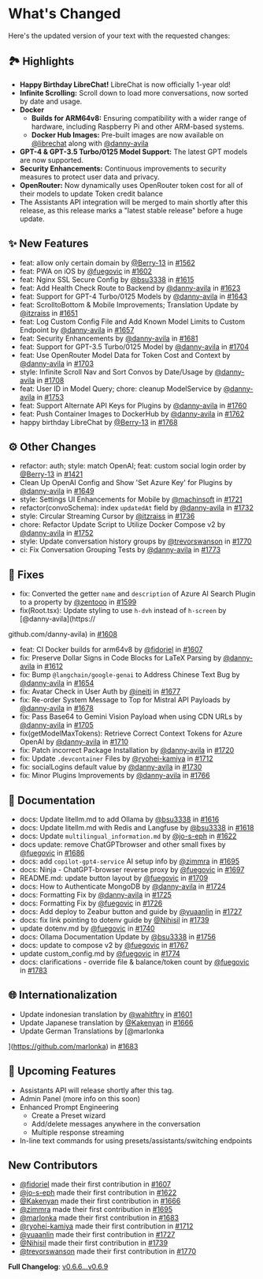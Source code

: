 # What's Changed

Here's the updated version of your text with the requested changes:

## 🏞️ Highlights

- **Happy Birthday LibreChat!** LibreChat is now officially 1-year old!
- **Infinite Scrolling:** Scroll down to load more conversations, now sorted by date and usage.
- **Docker**
  - **Builds for ARM64v8:** Ensuring compatibility with a wider range of hardware, including Raspberry Pi and other ARM-based systems.
  - **Docker Hub Images:** Pre-built images are now available on [@librechat](https://hub.docker.com/u/librechat) along with [@danny-avila](https://github.com/danny-avila?tab=packages&repo_name=LibreChat)
- **GPT-4 & GPT-3.5 Turbo/0125 Model Support:** The latest GPT models are now supported.
- **Security Enhancements:** Continuous improvements to security measures to protect user data and privacy.
- **OpenRouter:** Now dynamically uses OpenRouter token cost for all of their models to update Token credit balance
- The Assistants API integration will be merged to main shortly after this release, as this release marks a "latest stable release" before a huge update.

## ✨ New Features

- feat: allow only certain domain by [@Berry-13](https://github.com/Berry-13) in [#1562](https://github.com/danny-avila/LibreChat/pull/1562)
- feat: PWA on iOS by [@fuegovic](https://github.com/fuegovic) in [#1602](https://github.com/danny-avila/LibreChat/pull/1602)
- feat: Nginx SSL Secure Config by [@bsu3338](https://github.com/bsu3338) in [#1615](https://github.com/danny-avila/LibreChat/pull/1615)
- feat: Add Health Check Route to Backend by [@danny-avila](https://github.com/danny-avila) in [#1623](https://github.com/danny-avila/LibreChat/pull/1623)
- feat: Support for GPT-4 Turbo/0125 Models by [@danny-avila](https://github.com/danny-avila) in [#1643](https://github.com/danny-avila/LibreChat/pull/1643)
- feat: ScrolltoBottom & Mobile Improvements; Translation Update by [@itzraiss](https://github.com/itzraiss) in [#1651](https://github.com/danny-avila/LibreChat/pull/1651)
- feat: Log Custom Config File and Add Known Model Limits to Custom Endpoint by [@danny-avila](https://github.com/danny-avila) in [#1657](https://github.com/danny-avila/LibreChat/pull/1657)
- feat: Security Enhancements by [@danny-avila](https://github.com/danny-avila) in [#1681](https://github.com/danny-avila/LibreChat/pull/1681)
- feat: Support for GPT-3.5 Turbo/0125 Model by [@danny-avila](https://github.com/danny-avila) in [#1704](https://github.com/danny-avila/LibreChat/pull/1704)
- feat: Use OpenRouter Model Data for Token Cost and Context by [@danny-avila](https://github.com/danny-avila) in [#1703](https://github.com/danny-avila/LibreChat/pull/1703)
- style: Infinite Scroll Nav and Sort Convos by Date/Usage by [@danny-avila](https://github.com/danny-avila) in [#1708](https://github.com/danny-avila/LibreChat/pull/1708)
- feat: User ID in Model Query; chore: cleanup ModelService by [@danny-avila](https://github.com/danny-avila) in [#1753](https://github.com/danny-avila/LibreChat/pull/1753)
- feat: Support Alternate API Keys for Plugins by [@danny-avila](https://github.com/danny-avila) in [#1760](https://github.com/danny-avila/LibreChat/pull/1760)
- feat: Push Container Images to DockerHub by [@danny-avila](https://github.com/danny-avila) in [#1762](https://github.com/danny-avila/LibreChat/pull/1762)
- happy birthday LibreChat by [@Berry-13](https://github.com/Berry-13) in [#1768](https://github.com/danny-avila/LibreChat/pull/1768)

## ⚙️ Other Changes

- refactor: auth; style: match OpenAI; feat: custom social login order by [@Berry-13](https://github.com/Berry-13) in [#1421](https://github.com/danny-avila/LibreChat/pull/1421)
- Clean Up OpenAI Config and Show 'Set Azure Key' for Plugins by [@danny-avila](https://github.com/danny-avila) in [#1649](https://github.com/danny-avila/LibreChat/pull/1649)
- style: Settings UI Enhancements for Mobile by [@machinsoft](https://github.com/machinsoft) in [#1721](https://github.com/danny-avila/LibreChat/pull/1721)
- refactor(convoSchema): index `updatedAt` field by [@danny-avila](https://github.com/danny-avila) in [#1732](https://github.com/danny-avila/LibreChat/pull/1732)
- style: Circular Streaming Cursor by [@itzraiss](https://github.com/itzraiss) in [#1736](https://github.com/danny-avila/LibreChat/pull/1736)
- chore: Refactor Update Script to Utilize Docker Compose v2 by [@danny-avila](https://github.com/danny-avila) in [#1752](https://github.com/danny-avila/LibreChat/pull/1752)
- style: Update conversation history groups by [@trevorswanson](https://github.com/trevorswanson) in [#1770](https://github.com/danny-avila/LibreChat/pull/1770)
- ci: Fix Conversation Grouping Tests by [@danny-avila](https://github.com/danny-avila) in [#1773](https://github.com/danny-avila/LibreChat/pull/1773)

## 🔧 Fixes

- fix: Converted the getter `name` and `description` of Azure AI Search Plugin to a property by [@zentooo](https://github.com/zentooo) in [#1599](https://github.com/danny-avila/LibreChat/pull/1599)
- fix(Root.tsx): Update styling to use `h-dvh` instead of `h-screen` by [@danny-avila](https://

github.com/danny-avila) in [#1608](https://github.com/danny-avila/LibreChat/pull/1608)

- feat: CI Docker builds for arm64v8 by [@fidoriel](https://github.com/fidoriel) in [#1607](https://github.com/danny-avila/LibreChat/pull/1607)
- fix: Preserve Dollar Signs in Code Blocks for LaTeX Parsing by [@danny-avila](https://github.com/danny-avila) in [#1612](https://github.com/danny-avila/LibreChat/pull/1612)
- fix: Bump `@langchain/google-genai` to Address Chinese Text Bug by [@danny-avila](https://github.com/danny-avila) in [#1654](https://github.com/danny-avila/LibreChat/pull/1654)
- fix: Avatar Check in User Auth by [@ineiti](https://github.com/ineiti) in [#1677](https://github.com/danny-avila/LibreChat/pull/1677)
- fix: Re-order System Message to Top for Mistral API Payloads by [@danny-avila](https://github.com/danny-avila) in [#1678](https://github.com/danny-avila/LibreChat/pull/1678)
- fix: Pass Base64 to Gemini Vision Payload when using CDN URLs by [@danny-avila](https://github.com/danny-avila) in [#1705](https://github.com/danny-avila/LibreChat/pull/1705)
- fix(getModelMaxTokens): Retrieve Correct Context Tokens for Azure OpenAI by [@danny-avila](https://github.com/danny-avila) in [#1710](https://github.com/danny-avila/LibreChat/pull/1710)
- fix: Patch incorrect Package Installation by [@danny-avila](https://github.com/danny-avila) in [#1720](https://github.com/danny-avila/LibreChat/pull/1720)
- fix: Update `.devcontainer` Files by [@ryohei-kamiya](https://github.com/ryohei-kamiya) in [#1712](https://github.com/danny-avila/LibreChat/pull/1712)
- fix: socialLogins default value by [@danny-avila](https://github.com/danny-avila) in [#1730](https://github.com/danny-avila/LibreChat/pull/1730)
- fix: Minor Plugins Improvements by [@danny-avila](https://github.com/danny-avila) in [#1766](https://github.com/danny-avila/LibreChat/pull/1766)

## 📝 Documentation

- docs: Update litellm.md to add Ollama by [@bsu3338](https://github.com/bsu3338) in [#1616](https://github.com/danny-avila/LibreChat/pull/1616)
- docs: Update litellm.md with Redis and Langfuse by [@bsu3338](https://github.com/bsu3338) in [#1618](https://github.com/danny-avila/LibreChat/pull/1618)
- docs: Update `multilingual_information.md` by [@jo-s-eph](https://github.com/jo-s-eph) in [#1622](https://github.com/danny-avila/LibreChat/pull/1622)
- docs update: remove ChatGPTbrowser and other small fixes by [@fuegovic](https://github.com/fuegovic) in [#1686](https://github.com/danny-avila/LibreChat/pull/1686)
- docs: add `copilot-gpt4-service` AI setup info by [@zimmra](https://github.com/zimmra) in [#1695](https://github.com/danny-avila/LibreChat/pull/1695)
- docs: Ninja - ChatGPT-browser reverse proxy by [@fuegovic](https://github.com/fuegovic) in [#1697](https://github.com/danny-avila/LibreChat/pull/1697)
- README.md: update button layout by [@fuegovic](https://github.com/fuegovic) in [#1709](https://github.com/danny-avila/LibreChat/pull/1709)
- docs: How to Authenticate MongoDB by [@danny-avila](https://github.com/danny-avila) in [#1724](https://github.com/danny-avila/LibreChat/pull/1724)
- docs: Formatting Fix by [@danny-avila](https://github.com/danny-avila) in [#1725](https://github.com/danny-avila/LibreChat/pull/1725)
- docs: Formatting Fix by [@fuegovic](https://github.com/fuegovic) in [#1726](https://github.com/danny-avila/LibreChat/pull/1726)
- docs: Add deploy to Zeabur button and guide by [@yuaanlin](https://github.com/yuaanlin) in [#1727](https://github.com/danny-avila/LibreChat/pull/1727)
- docs: fix link pointing to dotenv guide by [@Nihisil](https://github.com/Nihisil) in [#1739](https://github.com/danny-avila/LibreChat/pull/1739)
- update dotenv.md by [@fuegovic](https://github.com/fuegovic) in [#1740](https://github.com/danny-avila/LibreChat/pull/1740)
- docs: Ollama Documentation Update by [@bsu3338](https://github.com/bsu3338) in [#1756](https://github.com/danny-avila/LibreChat/pull/1756)
- docs: update to compose v2 by [@fuegovic](https://github.com/fuegovic) in [#1767](https://github.com/danny-avila/LibreChat/pull/1767)
- update custom_config.md by [@fuegovic](https://github.com/fuegovic) in [#1774](https://github.com/danny-avila/LibreChat/pull/1774)
- docs: clarifications - override file & balance/token count by [@fuegovic](https://github.com/fuegovic) in [#1783](https://github.com/danny-avila/LibreChat/pull/1783)

## 🌐 Internationalization

- Update indonesian translation by [@wahitftry](https://github.com/wahitftry) in [#1601](https://github.com/danny-avila/LibreChat/pull/1601)
- Update Japanese translation by [@Kakenyan](https://github.com/Kakenyan) in [#1666](https://github.com/danny-avila/LibreChat/pull/1666)
- Update German Translations by [@marlonka

](https://github.com/marlonka) in [#1683](https://github.com/danny-avila/LibreChat/pull/1683)

## 👀 Upcoming Features

- Assistants API will release shortly after this tag.
- Admin Panel (more info on this soon)
- Enhanced Prompt Engineering
  - Create a Preset wizard
  - Add/delete messages anywhere in the conversation
  - Multiple response streaming
- In-line text commands for using presets/assistants/switching endpoints

## New Contributors

- [@fidoriel](https://github.com/fidoriel) made their first contribution in [#1607](https://github.com/danny-avila/LibreChat/pull/1607)
- [@jo-s-eph](https://github.com/jo-s-eph) made their first contribution in [#1622](https://github.com/danny-avila/LibreChat/pull/1622)
- [@Kakenyan](https://github.com/Kakenyan) made their first contribution in [#1666](https://github.com/danny-avila/LibreChat/pull/1666)
- [@zimmra](https://github.com/zimmra) made their first contribution in [#1695](https://github.com/danny-avila/LibreChat/pull/1695)
- [@marlonka](https://github.com/marlonka) made their first contribution in [#1683](https://github.com/danny-avila/LibreChat/pull/1683)
- [@ryohei-kamiya](https://github.com/ryohei-kamiya) made their first contribution in [#1712](https://github.com/danny-avila/LibreChat/pull/1712)
- [@yuaanlin](https://github.com/yuaanlin) made their first contribution in [#1727](https://github.com/danny-avila/LibreChat/pull/1727)
- [@Nihisil](https://github.com/Nihisil) made their first contribution in [#1739](https://github.com/danny-avila/LibreChat/pull/1739)
- [@trevorswanson](https://github.com/trevorswanson) made their first contribution in [#1770](https://github.com/danny-avila/LibreChat/pull/1770)

**Full Changelog**: [v0.6.6...v0.6.9](https://github.com/danny-avila/LibreChat/compare/v0.6.6...v0.6.9)
